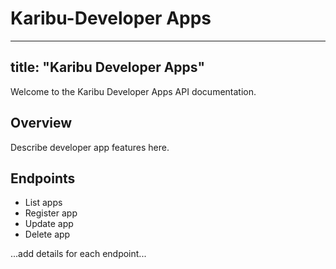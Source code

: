 # Karibu-Developer Apps

---
title: "Karibu Developer Apps"
---

Welcome to the Karibu Developer Apps API documentation.

## Overview

Describe developer app features here.

## Endpoints

- List apps
- Register app
- Update app
- Delete app

...add details for each endpoint...
